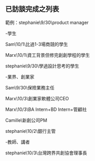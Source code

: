 已訪談完成之列表
---
範例：stephanie\9/30\product manager

-學生

Sam\10/1\比過1-3場商競的學生

Marx\10/1\資工背景但修完創創學程的學生

stephanie\9/30\學過設計思考的學生

-業界、創業家

Sam\9/30\保險業務主任

Marx\10/3\創業家軟體公司CEO

Marx\10/3\BA Intern+BD Intern+管顧社

Camille\新創公司PM

stephanie\10/2\銀行主管

-教師、講者

stephanie\10/3\台灣跨界共創協會理事長 
